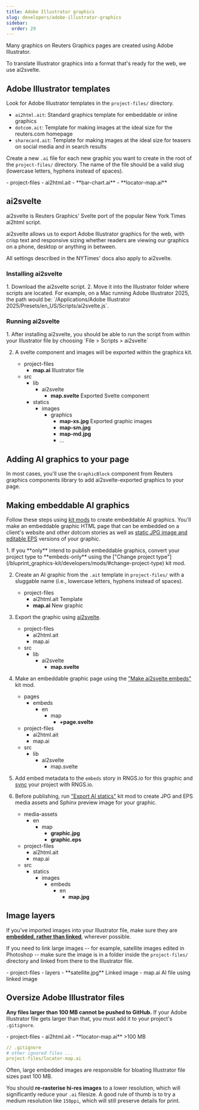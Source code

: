 ```yaml
---
title: Adobe Illustrator graphics
slug: developers/adobe-illustrator-graphics
sidebar:
  order: 29
---
```




Many graphics on Reuters Graphics pages are created using Adobe Illustrator.

To translate Illustrator graphics into a format that's ready for the web, we use ai2svelte.

## Adobe Illustrator templates

Look for Adobe Illustrator templates in the `project-files/` directory.

- `ai2html.ait`: Standard graphics template for embeddable or inline graphics
- `dotcom.ait`: Template for making images at the ideal size for the reuters.com homepage
- `sharecard.ait`: Template for making images at the ideal size for teasers on social media and in search results

Create a new `.ai` file for each new graphic you want to create in the root of the `project-files/` directory. The name of the file should be a valid slug (lowercase letters, hyphens instead of spaces).

<FileTree>
- project-files
  - ai2html.ait
  - **bar-chart.ai**
  - **locator-map.ai**
</FileTree>


## ai2svelte

ai2svelte is Reuters Graphics' Svelte port of the popular New York Times ai2html script. 

ai2svelte allows us to export Adobe Illustrator graphics for the web, with crisp text and responsive sizing whether readers are viewing our graphics on a phone, desktop or anything in between.

All settings described in the NYTimes' docs also apply to ai2svelte.

<LinkCard
  title="ai2html"
  color="var(--sl-color-green)"
  icon="open-book"
  href="http://ai2html.org"
  target="_blank"
/>

### Installing ai2svelte

<Steps>
1. Download the ai2svelte script.
    <LinkCard
      title="ai2svelte"
      description="Get the ai2svelte script from Reuters Graphics"
      color="var(--sl-color-blue-high)"
      icon="seti:github"
      href="https://raw.githubusercontent.com/reuters-graphics/ai2svelte/refs/heads/master/ai2svelte.js"
      target="_blank"
    />
2. Move it into the Illustrator folder where scripts are located. For example, on a Mac running Adobe Illustrator 2025, the path would be: `/Applications/Adobe Illustrator 2025/Presets/en_US/Scripts/ai2svelte.js`.

</Steps>

### Running ai2svelte

<Steps>
1. After installing ai2svelte, you should be able to run the script from within your Illustrator file by choosing `File > Scripts > ai2svelte`

2. A svelte component and images will be exported within the graphics kit.
    <FileTree>
      - project-files
        - **map.ai** Illustrator file
      - src
        - lib
          - ai2svelte
            - **map.svelte** Exported Svelte component
        - statics
          - images
            - graphics
              - **map-xs.jpg** Exported graphic images
              - **map-sm.jpg** 
              - **map-md.jpg** 
              - ...
      </FileTree>
</Steps>

## Adding AI graphics to your page

In most cases, you'll use the `GraphicBlock` component from Reuters graphics components library to add ai2svelte-exported graphics to your page.

<LinkCard
  title="Graphics components: GraphicBlock"
  color="var(--sl-color-green)"
  icon="open-book"
  href="https://reuters-graphics.github.io/graphics-components/?path=/docs/components-graphics-graphicblock--docs"
  target="_blank"
/>

## Making embeddable AI graphics

Follow these steps using [kit mods](/bluprint_graphics-kit/developers/mods/) to create embeddable AI graphics. You'll make an embeddable graphic HTML page that can be embedded on a client's website and other dotcom stories as well as [static JPG image and editable EPS](/bluprint_graphics-kit/developers/statics-for-media-clients/) versions of your graphic.

<Steps>
1. If you **only** intend to publish embeddable graphics, convert your project type to **embeds-only** using the ["Change project type"](/bluprint_graphics-kit/developers/mods/#change-project-type) kit mod.

2. Create an AI graphic from the `.ait` template in `project-files/` with a sluggable name (i.e., lowercase letters, hyphens instead of spaces).
    <FileTree>
      - project-files
        - ai2html.ait Template
        - **map.ai** New graphic
    </FileTree>
3. Export the graphic using [ai2svelte](#ai2svelte).
    <FileTree>
      - project-files
        - ai2html.ait
        - map.ai
      - src
        - lib
          - ai2svelte
            - **map.svelte**
    </FileTree>
4. Make an embeddable graphic page using the ["Make ai2svelte embeds"](/bluprint_graphics-kit/developers/mods/#make-ai2svelte-embeds) kit mod.
    <FileTree>
      - pages
        - embeds
          - en
            - map
              - **+page.svelte**
      - project-files
        - ai2html.ait
        - map.ai
      - src
        - lib
          - ai2svelte
            - map.svelte
    </FileTree>
5. Add embed metadata to the `embeds` story in RNGS.io for this graphic and [sync](/bluprint_graphics-kit/developers/archieml/#sync) your project with RNGS.io.

6. Before publishing, run ["Export AI statics"](/bluprint_graphics-kit/developers/mods/#export-ai-statics) kit mod to create JPG and EPS media assets and Sphinx preview image for your graphic.
    <FileTree>
      - media-assets
        - en
          - map
            - **graphic.jpg**
            - **graphic.eps**
      - project-files
        - ai2html.ait
        - map.ai
      - src
        - statics
          - images
            - embeds
              - en
                - **map.jpg**
    </FileTree>
</Steps>



## Image layers

If you've imported images into your Illustrator file, make sure they are [**embedded, rather than linked**](https://helpx.adobe.com/uk/illustrator/using/manage-linked-and-embedded-files.html), wherever possible.

If you need to link large images -- for example, satellite images edited in Photoshop -- make sure the image is in a folder inside the `project-files/` directory and linked from there to the Illustrator file.

<FileTree>
- project-files
  - layers
    - **satellite.jpg** Linked image
  - map.ai AI file using linked image
  
</FileTree>

## Oversize Adobe Illustrator files

**Any files larger than 100 MB cannot be pushed to GitHub.** If your Adobe Illustrator file gets larger than that, you must add it to your project's `.gitignore`.

<FileTree>
  - project-files
    - ai2html.ait
    - **locator-map.ai** >100 MB
</FileTree>

```yaml ins={3}
// .gitignore
# other ignored files ...
project-files/locator-map.ai
```

<Aside type="tip">
Often, large embedded images are responsible for bloating Illustrator file sizes past 100 MB. 

You should **re-rasterise hi-res images** to a lower resolution, which will significantly reduce your `.ai` filesize. A good rule of thumb is to try a medium resolution like `150ppi`, which will still preserve details for print.
</Aside>